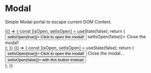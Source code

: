 
<Meta title="Core|Molecules/Modal" component={Modal} decorators={[withKnobs]} />

# Modal

Simple Modal portal to escape current DOM Context.

<Preview>
  <Story name="Modal">
    {() => {
      const [isOpen, setIsOpen] = useState(false);
      return (
        <div>
          <Button link onClick={() => setIsOpen(true)}>
            Click to open the modal!
          </Button>
          <Modal isOpen={isOpen} closeModal={() => setIsOpen(false)}>
            Close the modal!
          </Modal>
        </div>
      );
    }}
  </Story>
</Preview>

<Props of={Modal} />

<Preview>
  <Story name="Without Close Default">
    {() => {
      const [isOpen, setIsOpen] = useState(false);
      return (
        <div>
          <Button link onClick={() => setIsOpen(true)}>
            Click to open the modal!
          </Button>
          <Modal isOpen={isOpen} hideDefaultCloseButton>
            Close the modal...
            <button type="button" onClick={() => setIsOpen(false)}>
              with this button instead
            </button>
          </Modal>
        </div>
      );
    }}
  </Story>
</Preview>
